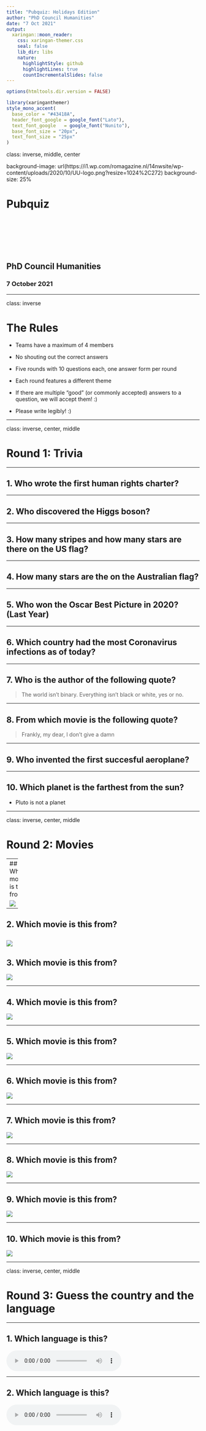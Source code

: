 ```yaml
---
title: "Pubquiz: Holidays Edition"
author: "PhD Council Humanities" 
date: "7 Oct 2021"
output:
  xaringan::moon_reader:
    css: xaringan-themer.css
    seal: false
    lib_dir: libs
    nature:
      highlightStyle: github
      highlightLines: true
      countIncrementalSlides: false
---
```


```r
options(htmltools.dir.version = FALSE)
```

```r
library(xaringanthemer)
style_mono_accent(
  base_color = "#43418A",
  header_font_google = google_font("Lato"),
  text_font_google   = google_font("Nunito"),
  base_font_size = "20px",
  text_font_size = "25px"
)
```

class: inverse, middle, center

background-image: url(https://i1.wp.com/romagazine.nl/14nwsite/wp-content/uploads/2020/10/UU-logo.png?resize=1024%2C272)
background-size: 25%

# Pubquiz

<br>
<br>
<br>
<br>
<br>

## PhD Council Humanities

### 7 October 2021

---

class: inverse

# The Rules

  - Teams have a maximum of 4 members

  - No shouting out the correct answers
 
  - Five rounds with 10 questions each, one answer form per round
  
  - Each round features a different theme
  
  - If there are multiple "good" (or commonly accepted) answers to a question, we will accept them! :) 
  
  - Please write legibly! :) 

---

class: inverse, center, middle

# Round 1: Trivia

---

## 1. Who wrote the first human rights charter?

---

## 2. Who discovered the Higgs boson?

---

## 3. How many stripes and how many stars are there on the US flag? 

---

## 4. How many stars are the on the Australian flag?

---

## 5. Who won the Oscar Best Picture in 2020? (Last Year)

---

## 6. Which country had the most Coronavirus infections as of today?

---

## 7. Who is the author of the following quote?

> The world isn't binary. Everything isn't black or white, yes or no. 

---

## 8. From which movie is the following quote?

> Frankly, my dear, I don't give a damn


---

## 9. Who invented the first succesful aeroplane?

---

## 10. Which planet is the farthest from the sun? 

- Pluto is not a planet

---

class: inverse, center, middle

# Round 2: Movies

---
## 1. Which movie is this from?

<img src="https://bas-m.netlify.app/pubquiz/pics/movie_ladolcevita.png">
---

## 2. Which movie is this from?

<img src="https://bas-m.netlify.app/pubquiz/pics/movie_castaway.jpg">
---

## 3. Which movie is this from?

<img src="https://bas-m.netlify.app/pubquiz/pics/movie_titanic.jpg">

---

## 4. Which movie is this from?

<img src="https://bas-m.netlify.app/pubquiz/pics/movie_eyeswideshut.jpg">

---

## 5. Which movie is this from?

<img src="https://bas-m.netlify.app/pubquiz/pics/movie_pulpfiction.jpg">

---

## 6. Which movie is this from?

<img src="https://bas-m.netlify.app/pubquiz/pics/movie_fightclub.jpeg">

---

## 7. Which movie is this from?

<img src="https://bas-m.netlify.app/pubquiz/pics/movie_theshining.png">

---

## 8.  Which movie is this from?

<img src="https://bas-m.netlify.app/pubquiz/pics/movie_thetrumanshow.jpg">

---

## 9. Which movie is this from?

<img src="https://bas-m.netlify.app/pubquiz/pics/movie_scarface.jpg">

---

## 10. Which movie is this from?

<img src="https://bas-m.netlify.app/pubquiz/pics/movie_backtothefuture.jpeg">

---

class: inverse, center, middle

# Round 3: Guess the country and the language

---

## 1. Which language is this?

 <audio controls>
  <source src="http://bas-m.netlify.app/pubquiz/audio/vietnamese.mp3" type="audio/mp3">
  Your browser does not support the audio tag.
</audio> 

---

## 2. Which language is this?

<audio controls>
  <source src="http://bas-m.netlify.app/pubquiz/audio/czech.mp3" type="audio/mp3">
  Your browser does not support the audio tag.
</audio> 

---

## 3. Which language is this?

<audio controls>
  <source src="http://bas-m.netlify.app/pubquiz/audio/arabic.mp3" type="audio/mp3">
  Your browser does not support the audio tag.
</audio> 

---
## 4. Which language is this?

<audio controls>
  <source src="http://bas-m.netlify.app/pubquiz/audio/afrikaans.mp3" type="audio/mp3">
  Your browser does not support the audio tag.
</audio> 

---
## 5. Which language is this?

<audio controls>
  <source src="http://bas-m.netlify.app/pubquiz/audio/swedish.mp3" type="audio/mp3">
  Your browser does not support the audio tag.
</audio> 

---

## 6. Which city is this?

<img src="https://bas-m.netlify.app/pubquiz/pics/rio.jpg">

---


## 7. Which city is this?

<img src="https://bas-m.netlify.app/pubquiz/pics/casablanca.jpg">

---

## 8. Which city is this?

<img src="https://bas-m.netlify.app/pubquiz/pics/tokyo.jpg">

---

## 9. Which city is this?

<img src="https://bas-m.netlify.app/pubquiz/pics/rotterdam.png">


---

## 10. Which city is this?

<img src="https://bas-m.netlify.app/pubquiz/pics/teheran.png">
---

class: inverse, center, middle

# Round 4:  Music

---

## 1. Name the title and artist 

<audio controls>
  <source src="http://bas-m.netlify.app/pubquiz/audio/jenniferlopez.mp3" type="audio/mp3">
  Your browser does not support the audio tag.
</audio> 

---


## 2. Name the movie

<audio controls>
  <source src="http://bas-m.netlify.app/pubquiz/audio/godfather.mp3" type="audio/mp3">
  Your browser does not support the audio tag.
</audio> 

---


## 3. Name the movie

<audio controls>
  <source src="http://bas-m.netlify.app/pubquiz/audio/harrypotter.mp3" type="audio/mp3">
  Your browser does not support the audio tag.
</audio> 

---


## 4. Name the series

<audio controls>
  <source src="http://bas-m.netlify.app/pubquiz/audio/friendstheme.mp3" type="audio/mp3">
  Your browser does not support the audio tag.
</audio> 

---


## 5. Name the title and artist 

<audio controls>
  <source src="http://bas-m.netlify.app/pubquiz/audio/edsheeran_badhabits.mp3" type="audio/mp3">
  Your browser does not support the audio tag.
</audio> 

---


## 6. Name the composer and piece

<audio controls>
  <source src="http://bas-m.netlify.app/pubquiz/audio/bach_toccata_and_fugue.mp3" type="audio/mp3">
  Your browser does not support the audio tag.
</audio> 

---


## 7. Name the title and artist 

<audio controls>
  <source src="http://bas-m.netlify.app/pubquiz/audio/beyonce.mp3" type="audio/mp3">
  Your browser does not support the audio tag.
</audio> 

---


## 8. Name the video game

<audio controls>
  <source src="http://bas-m.netlify.app/pubquiz/audio/super_mario_theme.mp3" type="audio/mp3">
  Your browser does not support the audio tag.
</audio> 

---


## 9. Name the title and artist 

<audio controls>
  <source src="http://bas-m.netlify.app/pubquiz/audio/tuto_cutugno_lasciate-mi-cantare.mp3" type="audio/mp3">
  Your browser does not support the audio tag.
</audio> 

---


## 10. Name the title and artist 

<audio controls>
  <source src="http://bas-m.netlify.app/pubquiz/audio/theweathergirls_itsrainingmen.mp3" type="audio/mp3">
  Your browser does not support the audio tag.
</audio> 



---

class: center, middle, inverse

## The End

---

